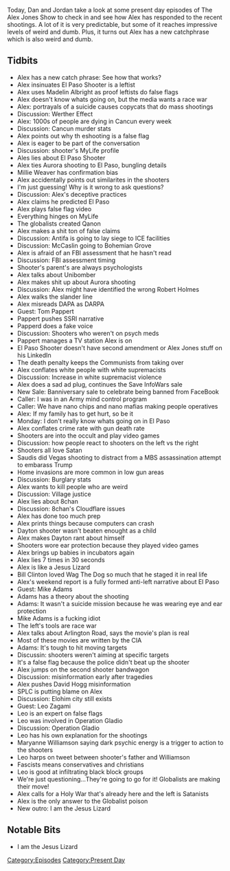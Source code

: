 {{DEFAULTSORT:
    #_EPISODE_0329:August 4-5, 2019
}}{{Episode
    | title             = August 4-5, 2019
    | caption           = Listen to this episode on [https://knowledgefight.libsyn.com/knowledge-fight-august-4-5-2019 Libsyn] [https://open.spotify.com/episode/0W4Mq871soGCVM1hx52B2b Spotify], Read the [[Transcript/329: August 4-5, 2019|Unofficial Transcript]]
    | episodeNumber     = 329
    | length            = 03:42:10
    | airDate           = August 7, 2019
    | coverageStartDate = August 4, 2019
    | coverageEndDate   = August 5, 2019
    | episodeType       = [[:Category:Present Day|Present Day]]
    | appearance        = [[Madeleine Albright]], [[Millie Weaver]], [[Robert Holmes]], [[Tom Pappert]], [[Mohammed Bin Salman]], [[Mike Adams]], [[David Hogg]], [[Leo Zagami]], [[Maryanne Williamson]]
    | previousEpisode   = [[328: March 11-12, 2013]]
    | nextEpisode       = [[330: Magic Coins And Sheep Nations]]
}}

{{Stub}}

Today, Dan and Jordan take a look at some present day episodes of The Alex Jones Show to check in and see how Alex has responded to the recent shootings. A lot of it is very predictable, but some of it reaches impressive levels of weird and dumb. Plus, it turns out Alex has a new catchphrase which is also weird and dumb.

==Tidbits==

*Alex has a new catch phrase: See how that works?
*Alex insinuates El Paso Shooter is a leftist
*Alex uses Madelin Albright as proof leftists do false flags
*Alex doesn't know whats going on, but the media wants a race war
*Alex: portrayals of a suicide causes copycats that do mass shootings
*Discussion: Werther Effect
*Alex: 1000s of people are dying in Cancun every week
*Discussion: Cancun murder stats
*Alex points out why th eshooting is a false flag
*Alex is eager to be part of the conversation
*Discussion: shooter's MyLife profile
*Ales lies about El Paso Shooter
*Alex ties Aurora shooting to El Paso, bungling details
*Millie Weaver has confirmation bias
*Alex accidentally points out similarites in the shooters
*I'm just guessing! Why is it wrong to ask questions?
*Discussion: Alex's deceptive practices
*Alex claims he predicted El Paso
*Alex plays false flag video
*Everything hinges on MyLife
*The globalists created Qanon
*Alex makes a shit ton of false claims
*Discussion: Antifa is going to lay siege to ICE facilities
*Discussion: McCaslin going to Bohemian Grove
*Alex is afraid of an FBI assessment that he hasn't read
*Discussion: FBI assessment timing
*Shooter's parent's are always psychologists
*Alex talks about Unibomber
*Alex makes shit up about Aurora shooting
*Discussion: Alex might have identified the wrong Robert Holmes
*Alex walks the slander line
*Alex misreads DAPA as DARPA
*Guest: Tom Pappert
*Pappert pushes SSRI narrative
*Papperd does a fake voice
*Discussion: Shooters who weren't on psych meds
*Pappert manages a TV station Alex is on
*El Paso Shooter doesn't have second amendment or Alex Jones stuff on his LinkedIn
*The death penalty keeps the Communists from taking over
*Alex conflates white people with white supremacists
*Discussion: Increase in white supremacist violence
*Alex does a sad ad plug, continues the Save InfoWars sale
*New Sale: Banniversary sale to celebrate being banned from FaceBook
*Caller: I was in an Army mind control program
*Caller: We have nano chips and nano mafias making people operatives
*Alex: If my family has to get hurt, so be it
*Monday: I don't really know whats going on in El Paso
*Alex conflates crime rate with gun death rate
*Shooters are into the occult and play video games
*Discussion: how people react to shooters on the left vs the right
*Shooters all love Satan
*Saudis did Vegas shooting to distract from a MBS assassination attempt to embarass Trump
*Home invasions are more common in low gun areas
*Discussion: Burglary stats
*Alex wants to kill people who are weird
*Discussion: Village justice
*Alex lies about 8chan
*Discussion: 8chan's Cloudflare issues
*Alex has done too much prep
*Alex prints things because computers can crash
*Dayton shooter wasn't beaten enought as a child
*Alex makes Dayton rant about himself
*Shooters wore ear protection because they played video games
*Alex brings up babies in incubators again
*Alex lies 7 times in 30 seconds
*Alex is like a Jesus Lizard
*Bill Clinton loved Wag The Dog so much that he staged it in real life
*Alex's weekend report is a fully formed anti-left narrative about El Paso
*Guest: Mike Adams
*Adams has a theory about the shooting
*Adams: It wasn't a suicide mission because he was wearing eye and ear protection
*Mike Adams is a fucking idiot
*The left's tools are race war
*Alex talks about Arlington Road, says the movie's plan is real
*Most of these movies are written by the CIA
*Adams: It's tough to hit moving targets
*Discussin: shooters weren't aiming at specific targets
*It's a false flag because the police didn't beat up the shooter
*Alex jumps on the second shooter bandwagon
*Discussion: misinformation early after tragedies
*Alex pushes David Hogg misinformation
*SPLC is putting blame on Alex
*Discussion: Elohim city still exists
*Guest: Leo Zagami
*Leo is an expert on false flags
*Leo was involved in Operation Gladio
*Discussion: Operation Gladio
*Leo has his own explanation for the shootings
*Maryanne Williamson saying dark psychic energy is a trigger to action to the shooters
*Leo harps on tweet between shooter's father and Williamson
*Fascists means conservatives and christians
*Leo is good at infiltrating black block groups
*We're just questioning...They're going to go for it! Globalists are making their move!
*Alex calls for a Holy War that's already here and the left is Satanists
*Alex is the only answer to the Globalist poison
*New outro: I am the Jesus Lizard

==Notable Bits==

*I am the Jesus Lizard

[[Category:Episodes]]
[[Category:Present Day]]
